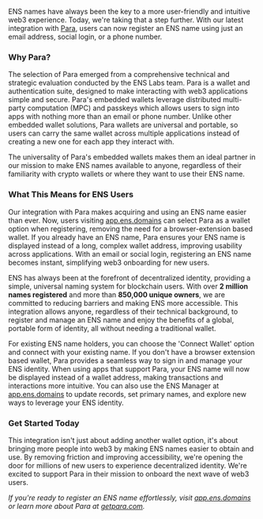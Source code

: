 ENS names have always been the key to a more user-friendly and intuitive web3 experience. Today, we're taking that a step further. With our latest integration with [Para](https://www.getpara.com/), users can now register an ENS name using just an email address, social login, or a phone number.

### Why Para?

The selection of Para emerged from a comprehensive technical and strategic evaluation conducted by the ENS Labs team. Para is a wallet and authentication suite, designed to make interacting with web3 applications simple and secure. Para's embedded wallets leverage distributed multi-party computation (MPC) and passkeys which allows users to sign into apps with nothing more than an email or phone number. Unlike other embedded wallet solutions, Para wallets are universal and portable, so users can carry the same wallet across multiple applications instead of creating a new one for each app they interact with.

The universality of Para's embedded wallets makes them an ideal partner in our mission to make ENS names available to anyone, regardless of their familiarity with crypto wallets or where they want to use their ENS name.

### What This Means for ENS Users

Our integration with Para makes acquiring and using an ENS name easier than ever. Now, users visiting [app.ens.domains](https://app.ens.domains) can select Para as a wallet option when registering, removing the need for a browser-extension based wallet. If you already have an ENS name, Para ensures your ENS name is displayed instead of a long, complex wallet address, improving usability across applications. With an email or social login, registering an ENS name becomes instant, simplifying web3 onboarding for new users.

ENS has always been at the forefront of decentralized identity, providing a simple, universal naming system for blockchain users. With over **2 million names registered** and more than **850,000 unique owners**, we are committed to reducing barriers and making ENS more accessible. This integration allows anyone, regardless of their technical background, to register and manage an ENS name and enjoy the benefits of a global, portable form of identity, all without needing a traditional wallet.

For existing ENS name holders, you can choose the 'Connect Wallet' option and connect with your existing name. If you don't have a browser extension based wallet, Para provides a seamless way to sign in and manage your ENS identity. When using apps that support Para, your ENS name will now be displayed instead of a wallet address, making transactions and interactions more intuitive. You can also use the ENS Manager at [app.ens.domains](https://app.ens.domains) to update records, set primary names, and explore new ways to leverage your ENS identity.

### Get Started Today

This integration isn't just about adding another wallet option, it's about bringing more people into web3 by making ENS names easier to obtain and use. By removing friction and improving accessibility, we're opening the door for millions of new users to experience decentralized identity. We're excited to support Para in their mission to onboard the next wave of web3 users.

_If you're ready to register an ENS name effortlessly, visit [app.ens.domains](https://app.ens.domains) or learn more about Para at [getpara.com](https://www.getpara.com/)._
